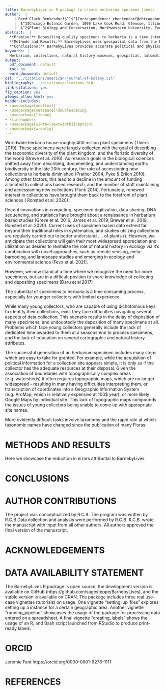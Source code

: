```yaml
--- 
title: BarnebyLives an R package to create herbarium specimen labels
author:  |
    | Reed Clark Benkendorf$^1$^[Correspondence: rbenkendorf@chicagobotanic.org],  Nyree Zerega$^1$$^,$$^2$,  Jeremie B. Fant$^1$$^,$$^2$
    |  $^1$Chicago Botanic Garden, 1000 Lake Cook Road, Glencoe, Illinois 60022, USA  
    |  $^2$Plant Biology and Conservation, Northwestern University, Evanston, Illinois 60208, USA  
abstract:  |  
  **Premise:** Depositing quality specimens to herbaria is a time intensive task. Many institutions have reduced the amount of funding for herbaria, and universities have reduced the amount of education dedicated to curatorial tasks and specimen deposition. Despite this, the continual generation of herbaria specimens are essential for research in ecology and evolution. In order to faciliate the continued growth of herbaria BarnebyLives was developed as tool to supplement collection notes, perform geographic and, taxonomic informatic processes, enact spell checks and produce labels.    
  **Methods and Results:** BarnebyLives uses geospatial data from the U.S. Census Bureau to provide political jurisdiction information, and data from other sources, including the United States Geological Survey, to supplement collection notes by providing information on abiotic site conditions. It uses inhouse spell checks to verify the spelling of a collection at all taxonomic ranks, the IPNI standard author database to check standard author abbreviations, and the Royal Botanic Garden Kews 'Plants of the World Online' to check for nomenclatural innovations. Optionally the package writes driving directions to sites using Google Maps. Finally the package outputs data in a tabular format for review by the user to accept or confirm changes,      
  **Conclusions:** BarnebyLives provides accurate political and physical information, reduces typos, provides users the most current taxonomic opinions, generates driving directions to sites, and produces aesthetically appealing labels and shipping manifests in a matter of minutes.     
keywords: |
  Herbarium, collections, natural history museums, geospatial, automation, R
output:
  pdf_document: default
  toc: no
  word_document: default
csl: "../citations/american-journal-of-botany.csl"
bibliography: ../citations/citations.bib
link-citations: yes
fig_caption: yes
always_allow_html: yes
header-includes:
- \usepackage{endfloat}
- \usepackage{setspace}\doublespacing
- \usepackage{lineno}
- \linenumbers
- \usepackage[width=\textwidth]{caption}
- \usepackage{wrapfig}
--- 
```


Worldwide herbaria house roughly 400 million plant specimens (Thiers 2019).
These specimens were largely collected with the goal of describing the taxonomic diversity of the plant kingdom, and the floristic diversity of the world (Greve et al. 2016). 
As research goals in the biological sciences shifted away from describing, documenting, and understanding earths biodiversity in the late 20th century, the rate of accessioning new collections to herbaria diminished (Prather 2004, Pyke & Erlich 2010).
Among other factors, this lead to a decline in the amount of funding allocated to collections based research, and the number of staff maintaining and accessioning new collections (Funk 2014). 
Fortunately, renewed interest in collections have brought them back to the forefront of plant sciences ( Ronsted et al. 2020).  

Recent innovations in computing, specimen digitization, data sharing, DNA sequencing, and statistics have brought about a renaissance in herbarium based studies (Greve et al. 2016, James et al. 2019, Brewer et al. 2019, Ronsted et al. 2020). 
Current uses of specimen based data extend far beyond their traditional roles in systematics, and studies utilizing collections are regularly carried out to better understand .... of plants (). 
However, we anticipate that collections will gain their most widespread appreciation and utilization as desires to revitalize the role of natural history in ecology via it's combination with novel approaches, such as remote sensing, meta-barcoding, and landscape studies and emerging in ecology and environmental science (Fevo et al. 2021).

However, we now stand at a time where we recognize the need for more specimens, but are in a difficult position to share knowledge of collecting and depositing specimens (Daru et al 2017)

The submittal of specimens to herbaria is a time consuming process, especially for younger collectors with limited experience. 

While many young collectors, who are capable of using dichotomous keys to identify their collections, exist they face difficulties navigating several aspects of data collection. 
This scenario results in the delay of deposition of many specimens, and undoubtedly the deposition of many specimens at all.
Problems which face young collectors generally include the lack of dedicated time awarded to them at a seasons end to process specimens, and the lack of education on several cartographic and natural history attributes.

The successful generation of an herbarium specimen includes many steps which are easy to take for granted. 
For example, while the acquisition of political information for a collection site appears simple, it is only so if the collector has the adequate resources at their disposal. 
Given the association of boundaries with topographically complex areas (e.g. watersheds) it often requires topographic maps, which are no longer widespread - resulting in many having difficulties interpreting them, or transcription of coordinates into a Geographic Information System (e.g. ArcMap, which is relatively expensive at 100$ year), or more likely Google Maps by individual site. 
This lack of topographic maps compounds the issues of young collectors being unable to come up with appropriate site names. 

More evidently difficult tasks involve taxonomy and the rapid rate at which taxonomic names have changed since the publication of many Floras. 


# METHODS AND RESULTS

Here we showcase the reduction in errors attributtal to BarnebyLives 

\begin{wrapfigure}{l}{0.4\textwidth}
  \centering
    \includegraphics[width=0.4\textwidth]{../graphics/plots/flowchart.png}
  \caption{Specified benchmarks at all ESDs which included all three metrics and derived imputed value}
\end{wrapfigure}

# CONCLUSIONS

# AUTHOR CONTRIBUTIONS
The project was conceptualized by R.C.B. The program was written by R.C.B Data collection and analysis were performed by R.C.B. R.C.B. wrote the manuscript with input from all other authors. All authors approved the final version of the manuscript.

# ACKNOWLEDGEMENTS

# DATA AVAILABILITY STATEMENT
The BarnebyLives R package is open source, the development version is available on GitHub (https://github.com/sagesteppe/BarnebyLives), and the stable version is available on CRAN. The package includes three real use-case vignettes (tutorials) on usage. One vignette "setting_up_files" explores setting up a instance for a certain geographic area. Another vignette "running_pipeline" showcases the usage of the package for processing data entered on a spreadsheet. A final vignette "creating_labels" shows the usage of an R, and Bash script launched from RStudio to produce print-ready labels. 

# ORCID

Jeremie Fant https://orcid.org/0000-0001-9276-1111

# REFERENCES

